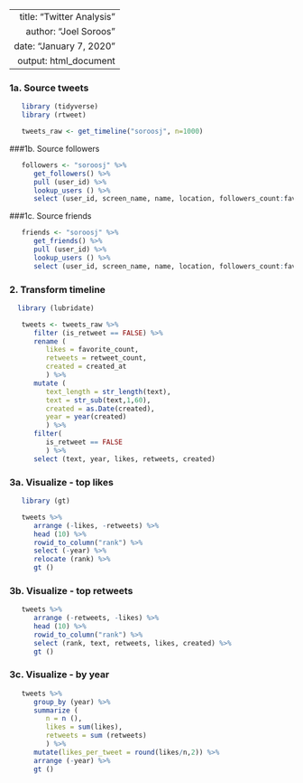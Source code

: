 ----
   title: "Twitter Analysis"
   author: "Joel Soroos"
   date: "January 7, 2020"
   output: html_document 
---


### 1a. Source tweets
```r

   library (tidyverse)
   library (rtweet)

   tweets_raw <- get_timeline("soroosj", n=1000)
```


###1b. Source followers
```r

   followers <- "soroosj" %>%
      get_followers() %>%
      pull (user_id) %>%
      lookup_users () %>%
      select (user_id, screen_name, name, location, followers_count:favourites_count)
```


###1c. Source friends
```r

   friends <- "soroosj" %>%
      get_friends() %>%
      pull (user_id) %>%
      lookup_users () %>%
      select (user_id, screen_name, name, location, followers_count:favourites_count)
```
 
   
### 2. Transform timeline
```r

  library (lubridate)

   tweets <- tweets_raw %>%
      filter (is_retweet == FALSE) %>%
      rename (
         likes = favorite_count,
         retweets = retweet_count,
         created = created_at
         ) %>%
      mutate (
         text_length = str_length(text),
         text = str_sub(text,1,60),
         created = as.Date(created),
         year = year(created)
         ) %>% 
      filter(
         is_retweet == FALSE
         ) %>%
      select (text, year, likes, retweets, created)
```


### 3a. Visualize - top likes
```r

   library (gt)

   tweets %>%
      arrange (-likes, -retweets) %>%
      head (10) %>%
      rowid_to_column("rank") %>%
      select (-year) %>%
      relocate (rank) %>%
      gt () 
```


### 3b. Visualize - top retweets
```r

   tweets %>%
      arrange (-retweets, -likes) %>%
      head (10) %>%
      rowid_to_column("rank") %>%
      select (rank, text, retweets, likes, created) %>%
      gt ()
```


### 3c. Visualize - by year
```r

   tweets %>%
      group_by (year) %>%
      summarize (
         n = n (),
         likes = sum(likes),
         retweets = sum (retweets)
         ) %>%
      mutate(likes_per_tweet = round(likes/n,2)) %>%
      arrange (-year) %>%
      gt () 
```